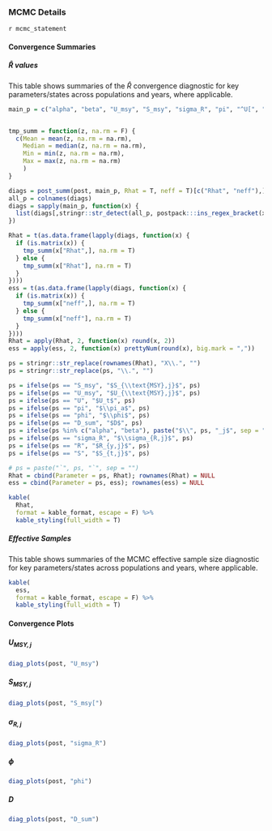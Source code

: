 
### MCMC Details {.tabset .tabset-pills}

`r mcmc_statement`

#### Convergence Summaries {.tabset .tabset-pills}

##### $\hat{R}$ values

This table shows summaries of the $\hat{R}$ convergence diagnostic for key parameters/states across populations and years, where applicable.

```r
main_p = c("alpha", "beta", "U_msy", "S_msy", "sigma_R", "pi", "^U[", "phi", "^R[", "^S[", "D_sum")


tmp_summ = function(z, na.rm = F) {
  c(Mean = mean(z, na.rm = na.rm),
    Median = median(z, na.rm = na.rm),
    Min = min(z, na.rm = na.rm),
    Max = max(z, na.rm = na.rm)
    )
}

diags = post_summ(post, main_p, Rhat = T, neff = T)[c("Rhat", "neff"),]
all_p = colnames(diags)
diags = sapply(main_p, function(x) {
  list(diags[,stringr::str_detect(all_p, postpack:::ins_regex_bracket(x))])
})

Rhat = t(as.data.frame(lapply(diags, function(x) {
  if (is.matrix(x)) {
    tmp_summ(x["Rhat",], na.rm = T)
  } else {
    tmp_summ(x["Rhat"], na.rm = T)
  }
})))
ess = t(as.data.frame(lapply(diags, function(x) {
  if (is.matrix(x)) {
    tmp_summ(x["neff",], na.rm = T)
  } else {
    tmp_summ(x["neff"], na.rm = T)
  }
})))
Rhat = apply(Rhat, 2, function(x) round(x, 2))
ess = apply(ess, 2, function(x) prettyNum(round(x), big.mark = ","))

ps = stringr::str_replace(rownames(Rhat), "X\\.", "")
ps = stringr::str_replace(ps, "\\.", "")

ps = ifelse(ps == "S_msy", "$S_{\\text{MSY},j}$", ps)
ps = ifelse(ps == "U_msy", "$U_{\\text{MSY},j}$", ps)
ps = ifelse(ps == "U", "$U_t$", ps)
ps = ifelse(ps == "pi", "$\\pi_a$", ps)
ps = ifelse(ps == "phi", "$\\phi$", ps)
ps = ifelse(ps == "D_sum", "$D$", ps)
ps = ifelse(ps %in% c("alpha", "beta"), paste("$\\", ps, "_j$", sep = ""), ps)
ps = ifelse(ps == "sigma_R", "$\\sigma_{R,j}$", ps)
ps = ifelse(ps == "R", "$R_{y,j}$", ps)
ps = ifelse(ps == "S", "$S_{t,j}$", ps)

# ps = paste("`", ps, "`", sep = "")
Rhat = cbind(Parameter = ps, Rhat); rownames(Rhat) = NULL
ess = cbind(Parameter = ps, ess); rownames(ess) = NULL

kable(
  Rhat, 
  format = kable_format, escape = F) %>%
  kable_styling(full_width = T)
```

##### Effective Samples

This table shows summaries of the MCMC effective sample size diagnostic for key parameters/states across populations and years, where applicable.

```r
kable(
  ess, 
  format = kable_format, escape = F) %>%
  kable_styling(full_width = T)
```

#### Convergence Plots {.tabset .tabset-pills}

##### $U_{\text{MSY},j}$

```r
diag_plots(post, "U_msy")
```

##### $S_{\text{MSY},j}$

```r
diag_plots(post, "S_msy[")
```

##### $\sigma_{R,j}$

```r
diag_plots(post, "sigma_R")
```

##### $\phi$

```r
diag_plots(post, "phi")
```

##### $D$

```r
diag_plots(post, "D_sum")
```


